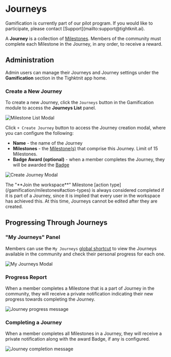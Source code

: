
# Journeys

<Callout emoji="✈️">
  Gamification is currently part of our pilot program. If you would like to
  participate, please contact [Support](mailto:support@tightknit.ai).
</Callout>

A **Journey** is a collection of [Milestones](/gamification/milestones). Members of the community must complete each Milestone in the Journey, in any order, to receive a reward.

## Administration

Admin users can manage their Journeys and Journey settings under the **Gamification** section in the Tighktnit app home.

### Create a New Journey

To create a new Journey, click the `Journeys` button in the Gamification module to access the **Journeys List** panel.

![Milestone List Modal](/gamification/journeys/journeys-list-modal.png)

Click `+ Create Journey` button to access the Journey creation modal, where you can configure the following:

- **Name** - the name of the Journey
- **Milestones** - the [Milestone(s)](/gamification/milestones) that comprise this Journey. Limit of 15 Milestones.
- **Badge Award (optional)** - when a member completes the Journey, they will be awarded the [Badge](/gamification/badges)

![Create Journey Modal](/gamification/journeys/create-journey-modal.png)

<Callout type="info">
  The "**Join the workspace**" Milestone [action
  type](/gamification/milestones#action-types) is always considered completed if
  it is part of a Journey, since it is implied that every user in the workspace
  has achieved this.
</Callout>

<Callout type="warning">
  At this time, Journeys cannot be edited after they are created.
</Callout>

## Progressing Through Journeys

### "My Journeys" Panel

Members can use the `My Journeys` [global shortcut](/shortcuts-and-commands/global-shortcuts) to view the Journeys available in the community and check their personal progress for each one.

![My Journeys Modal](/gamification/journeys/my-journeys-modal.png)

### Progress Report

When a member completes a Milestone that is a part of Journey in the community, they will receive a private notification indicating their new progress towards completing the Journey.

![Journey progress message](/gamification/journeys/journey-progress-msg.png)

### Completing a Journey

When a member completes all Milestones in a Journey, they will receive a private notification along with the award Badge, if any is configured.

![Journey completion message](/gamification/journeys/journey-completion-msg.png)
